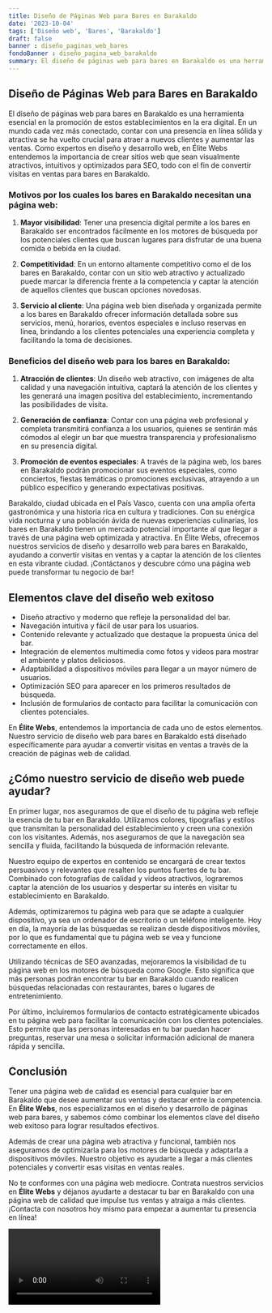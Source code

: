 ```yaml
---
title: Diseño de Páginas Web para Bares en Barakaldo
date: '2023-10-04'
tags: ['Diseño web', 'Bares', 'Barakaldo']
draft: false
banner : diseño_paginas_web_bares
fondoBanner : diseño_pagina_web_barakaldo
summary: El diseño de páginas web para bares en Barakaldo es una herramienta esencial en la promoción de estos establecimientos en la era digital. En un mundo cada vez más conectado, contar con una presencia en línea sólida y atractiva se ha vuelto crucial para atraer a nuevos clientes y aumentar las ventas. Como expertos en diseño y desarrollo web, en Élite Webs entendemos la importancia de crear sitios web que sean visualmente atractivos, intuitivos y optimizados para SEO, todo con el fin de convertir visitas en ventas para bares en Barakaldo.
---
```


## Diseño de Páginas Web para Bares en Barakaldo

El diseño de páginas web para bares en Barakaldo es una herramienta esencial en la promoción de estos establecimientos en la era digital. En un mundo cada vez más conectado, contar con una presencia en línea sólida y atractiva se ha vuelto crucial para atraer a nuevos clientes y aumentar las ventas. Como expertos en diseño y desarrollo web, en Élite Webs entendemos la importancia de crear sitios web que sean visualmente atractivos, intuitivos y optimizados para SEO, todo con el fin de convertir visitas en ventas para bares en Barakaldo.

### Motivos por los cuales los bares en Barakaldo necesitan una página web:

1. **Mayor visibilidad**: Tener una presencia digital permite a los bares en Barakaldo ser encontrados fácilmente en los motores de búsqueda por los potenciales clientes que buscan lugares para disfrutar de una buena comida o bebida en la ciudad.

2. **Competitividad**: En un entorno altamente competitivo como el de los bares en Barakaldo, contar con un sitio web atractivo y actualizado puede marcar la diferencia frente a la competencia y captar la atención de aquellos clientes que buscan opciones novedosas.

3. **Servicio al cliente**: Una página web bien diseñada y organizada permite a los bares en Barakaldo ofrecer información detallada sobre sus servicios, menú, horarios, eventos especiales e incluso reservas en línea, brindando a los clientes potenciales una experiencia completa y facilitando la toma de decisiones.

### Beneficios del diseño web para los bares en Barakaldo:

1. **Atracción de clientes**: Un diseño web atractivo, con imágenes de alta calidad y una navegación intuitiva, captará la atención de los clientes y les generará una imagen positiva del establecimiento, incrementando las posibilidades de visita.

2. **Generación de confianza**: Contar con una página web profesional y completa transmitirá confianza a los usuarios, quienes se sentirán más cómodos al elegir un bar que muestra transparencia y profesionalismo en su presencia digital.

3. **Promoción de eventos especiales**: A través de la página web, los bares en Barakaldo podrán promocionar sus eventos especiales, como conciertos, fiestas temáticas o promociones exclusivas, atrayendo a un público específico y generando expectativas positivas.

Barakaldo, ciudad ubicada en el País Vasco, cuenta con una amplia oferta gastronómica y una historia rica en cultura y tradiciones. Con su enérgica vida nocturna y una población ávida de nuevas experiencias culinarias, los bares en Barakaldo tienen un mercado potencial importante al que llegar a través de una página web optimizada y atractiva. En Élite Webs, ofrecemos nuestros servicios de diseño y desarrollo web para bares en Barakaldo, ayudando a convertir visitas en ventas y a captar la atención de los clientes en esta vibrante ciudad. ¡Contáctanos y descubre cómo una página web puede transformar tu negocio de bar!

<GifSeo />

<Cta />

## Elementos clave del diseño web exitoso

- Diseño atractivo y moderno que refleje la personalidad del bar.
- Navegación intuitiva y fácil de usar para los usuarios.
- Contenido relevante y actualizado que destaque la propuesta única del bar.
- Integración de elementos multimedia como fotos y videos para mostrar el ambiente y platos deliciosos.
- Adaptabilidad a dispositivos móviles para llegar a un mayor número de usuarios.
- Optimización SEO para aparecer en los primeros resultados de búsqueda.
- Inclusión de formularios de contacto para facilitar la comunicación con clientes potenciales.

En **Élite Webs**, entendemos la importancia de cada uno de estos elementos. Nuestro servicio de diseño web para bares en Barakaldo está diseñado específicamente para ayudar a convertir visitas en ventas a través de la creación de páginas web de calidad.

## ¿Cómo nuestro servicio de diseño web puede ayudar?

En primer lugar, nos aseguramos de que el diseño de tu página web refleje la esencia de tu bar en Barakaldo. Utilizamos colores, tipografías y estilos que transmitan la personalidad del establecimiento y creen una conexión con los visitantes. Además, nos aseguramos de que la navegación sea sencilla y fluida, facilitando la búsqueda de información relevante.

Nuestro equipo de expertos en contenido se encargará de crear textos persuasivos y relevantes que resalten los puntos fuertes de tu bar. Combinado con fotografías de calidad y videos atractivos, lograremos captar la atención de los usuarios y despertar su interés en visitar tu establecimiento en Barakaldo.

Además, optimizaremos tu página web para que se adapte a cualquier dispositivo, ya sea un ordenador de escritorio o un teléfono inteligente. Hoy en día, la mayoría de las búsquedas se realizan desde dispositivos móviles, por lo que es fundamental que tu página web se vea y funcione correctamente en ellos.

Utilizando técnicas de SEO avanzadas, mejoraremos la visibilidad de tu página web en los motores de búsqueda como Google. Esto significa que más personas podrán encontrar tu bar en Barakaldo cuando realicen búsquedas relacionadas con restaurantes, bares o lugares de entretenimiento.

Por último, incluiremos formularios de contacto estratégicamente ubicados en tu página web para facilitar la comunicación con los clientes potenciales. Esto permite que las personas interesadas en tu bar puedan hacer preguntas, reservar una mesa o solicitar información adicional de manera rápida y sencilla.

## Conclusión

Tener una página web de calidad es esencial para cualquier bar en Barakaldo que desee aumentar sus ventas y destacar entre la competencia. En **Élite Webs**, nos especializamos en el diseño y desarrollo de páginas web para bares, y sabemos cómo combinar los elementos clave del diseño web exitoso para lograr resultados efectivos.

Además de crear una página web atractiva y funcional, también nos aseguramos de optimizarla para los motores de búsqueda y adaptarla a dispositivos móviles. Nuestro objetivo es ayudarte a llegar a más clientes potenciales y convertir esas visitas en ventas reales.

No te conformes con una página web mediocre. Contrata nuestros servicios en **Élite Webs** y déjanos ayudarte a destacar tu bar en Barakaldo con una página web de calidad que impulse tus ventas y atraiga a más clientes. ¡Contacta con nosotros hoy mismo para empezar a aumentar tu presencia en línea!

<Video />

<CtaBot job='Bares' city='Barakaldo'/>

<Gmaps query='Barakaldo+españa+maps' />